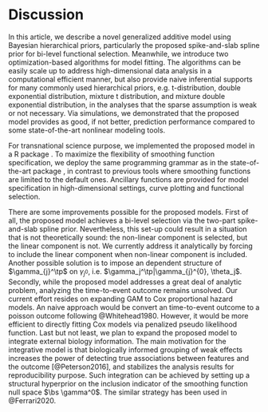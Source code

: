 # Discussion
\label{sec:concl}
In this article, we describe a novel generalized additive model using Bayesian hierarchical priors, particularly the proposed spike-and-slab spline prior for bi-level functional selection. Meanwhile, we introduce two optimization-based algorithms for model fitting. The algorithms can be easily scale up to address high-dimensional data analysis in a computational efficient manner, but also provide naive inferential supports for many commonly used hierarchical priors, e.g. t-distribution, double exponential distribution, mixture t distribution, and mixture double exponential distribution, in the analyses that the sparse assumption is weak or not necessary. Via simulations, we demonstrated that the proposed model provides as good, if not better, prediction performance compared to some state-of-the-art nonlinear modeling tools. 

<!-- The proposed model shares many commonality with an high-dimensional Bayesian GAM, SB-GAM [@Bai2021], independently developed around the same time of this work. Both frameworks emphasize computational efficiency by deploying group spike-and-slab lasso type of priors and optimization-based fast and scalable algorithms. Bai provided the theoretical proof for the consistency of variable selection using group spike-and-slab lasso prior. Nevertheless, SB-GAM fails to address the bi-level functional selection and the model inference. The proposed model provides solutions to these remaining questions while maintaining the same level of prediction accuracy. Moreover, the proposed model renders additional flexibility to model specification, allowing various choices of smoothing functions and degrees of freedom. -->

For transnational science purpose, we implemented the proposed model in a R package \texttt{BHAM}. To maximize the flexibility of smoothing function specification, we deploy the same programming grammar as in the state-of-the-art package \texttt{mgcv}, in contrast to previous tools where smoothing functions are limited to the default ones. Ancillary functions are provided for model specification in high-dimensional settings, curve plotting and functional selection.

<!-- the implementation of ssGAM-NM using EM-IRLS. Nevertheless, EM-IRLS are not limited to fitting ssGAM-NM. Other spike-and-slab prior can be fitted with EM-IRLS as well, e.g. mixture t-distribution, and mixture double exponential distributions. @Yi2012 demonstrated that t prior and double exponential prior can be seen hierarchical normal priors, -->
<!-- $$ -->
<!-- \begin{aligned} -->
<!-- \beta_i \sim N(0, \tau^2_i),\\ -->
<!-- \tau^2_i \sim Inv-\chi^2(v, s^2_j) \text{ or } \tau^2_i \sim Gamma(1, s^2/2) -->
<!-- \end{aligned} -->
<!-- $$ -->
<!-- with $\tau^2$ integrated out analytically. Hence, the EM-IRLS can be easily applied to those two additional mixture priors. One of the advantage of using mixture $t$ prior over mixture normal prior is that $t$ distributions with low degree of freedom, e.g. $v=1$, have heavier tail than the normal distribution, which is also a special case of $t$ distribution when $v=\infty$. The heavier tails help to obtain posteriors that concentrated around the true nonzero coefficients at optimal rates. [@Rockova2014a] -->

There are some improvements possible for the proposed models. First of all, the proposed model achieves a bi-level selection via the two-part spike-and-slab spline prior. Nevertheless, this set-up could result in a situation that is not theoretically sound: the non-linear component is selected, but the linear component is not. We currently address it analytically by forcing to include the linear component when non-linear component is included. Another possible solution is to impose an dependent structure of $\gamma_{j}^\tp$ on $\gamma_{j^{0}}$, i.e. $\gamma_j^\tp|\gamma_{j}^{0}, \theta_j$. Secondly, while the proposed model addresses a great deal of analytic problem, analyzing the time-to-event outcome remains unsolved. Our current effort resides on expanding GAM to Cox proportional hazard models. An naive approach would be convert an time-to-event outcome to a poisson outcome following @Whitehead1980. However, it would be more efficient to directly fitting Cox models via penalized pseudo likelihood function. Last but not least, we plan to expand the proposed model to integrate external biology information. The main motivation for the integrative model is that biologically informed grouping of weak effects increases the power of detecting true associations between features and the outcome [@Peterson2016], and stabilizes the analysis results for reproducibility purpose. Such integration can be achieved by setting up a structural hyperprior on the inclusion indicator of the smoothing function null space $\bs \gamma^0$. The similar strategy has been used in @Ferrari2020.






  <!-- Such prior set-ups ignore the null space of the smooth function, and entirely removes the variable out of the function. The "all-in-all-out" assumption makes differentiate linear and non-linear effect harder. In contrasts, our prior set up provides a more flexible solution, as the penalty for smoothness is locally adapative for the bases and hence retain the the null space if necessary.  -->

<!-- The "all-in-all-out" set-up was criticized for its inability to answering an important research question, if the effects are non-linear or not. On the other hand, the model can be much more flexible by allowing each dimension of the penalized space to have an independent indicator, i.e. $\gamma^\tp_{jk}$ of $\beta^\tp_{jk}$ for $k = 1\dots, K_j$. This prior set-up generalized to the group spike-and-slab. The additional flexibility doesn't not necessarily grand the model neither theoretical justification nor analytic simplicity. The spline penalty assumes a common smooth shrinkage $\lambda_j$ applied to all coefficients of the penalized space, which contradicts to the model setup. Besides, having multiple indicator variables complicates the decision of if non-linear effects are necessary. -->



